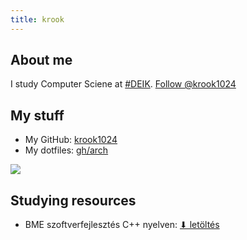 ```yaml
---
title: krook
---
```


<div class="row">

<div class="col-12 col-md-4">
## <i class="fa fa-user-tie"></i> About me

I study Computer Sciene at [#DEIK](https://unideb.hu).
<a class="github-button" href="https://github.com/krook1024" data-size="large" aria-label="Follow @krook1024 on GitHub">Follow @krook1024</a>

## <i class="fa fa-random"></i> My stuff

+ My GitHub: [krook1024](https://github.com/krook1024)
+ My dotfiles: [gh/arch](https://github.com/krook1024/arch/)
</div>

<div class="col-12 col-md-4 d-none d-md-block">![](shrek.png)</div>

<div class="col-12 col-md-4">

## <i class="fa fa-graduation-cap"></i> Studying resources

+ BME szoftverfejlesztés C++ nyelven: [⬇ letöltés](http://shrek.unideb.hu/~krook/dl/Levendovszky%20-%20Szoftverfejleszt%c3%a9s%20C++%20nyelven.pdf)
</div>

</div>

<script async defer src="https://buttons.github.io/buttons.js"></script>
